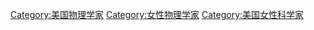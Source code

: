 [[Category:美国物理学家|Category:美国物理学家]]
[[Category:女性物理学家|Category:女性物理学家]]
[[Category:美国女性科学家|Category:美国女性科学家]]